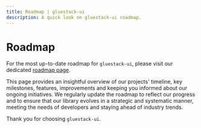 ```yaml
---
title: Roadmap | gluestack-ui
description: A quick look on gluestack-ui roadmap.
---
```



<Meta title="ui/More/Roadmap" />

# Roadmap

For the most up-to-date roadmap for `gluestack-ui`, please visit our dedicated [roadmap page](https://geekyants.notion.site/c7ab20877a8a4d6690e31faa51f52fe2?v=a7a141e2f82f43c3ada04e99bf73cb8d).

This page provides an insightful overview of our projects' timeline, key milestones, features, improvements and keeping you informed about our ongoing initiatives. We regularly update the roadmap to reflect our progress and to ensure that our library evolves in a strategic and systematic manner, meeting the needs of developers and staying ahead of industry trends.

Thank you for choosing `gluestack-ui`.
